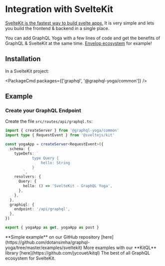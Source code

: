 
# Integration with SvelteKit

[SvelteKit is the fastest way to build svelte apps.](https://kit.svelte.dev/) It is very simple and lets you build the frontend & backend in a single place.

You can add GraphQL Yoga with a few lines of code and get the benefits of GraphQL & SvelteKit at the same time. [Envelop ecosystem](https://www.envelop.dev) for example!

## Installation

In a SvelteKit project:

<PackageCmd packages={['graphql', '@graphql-yoga/common']} />

## Example

### Create your GraphQL Endpoint

Create the file `src/routes/api/graphql.ts`:

```ts filename="src/routes/api/graphql.ts"
import { createServer } from '@graphql-yoga/common'
import type { RequestEvent } from '@sveltejs/kit'

const yogaApp = createServer<RequestEvent>({
  schema: {
    typeDefs: `
			type Query {
				hello: String
			}
		`,
    resolvers: {
      Query: {
        hello: () => 'SvelteKit - GraphQL Yoga',
      },
    },
  },
  graphiql: {
    endpoint: '/api/graphql',
  },
})

export { yogaApp as get, yogaApp as post }
```

<Callout type="info">
  **Simple example** on our GitHub repository
  [here](https://github.com/dotansimha/graphql-yoga/tree/master/examples/sveltekit)
</Callout>
<Callout type="info">
  More examples with our **KitQL** library
  [here](https://github.com/jycouet/kitql)
</Callout>
<Callout type="info">The best of all GraphQL ecosystem for SvelteKit.</Callout>
